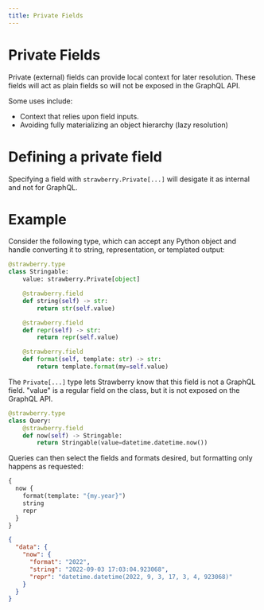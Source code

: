 ```yaml
---
title: Private Fields
---
```


# Private Fields

Private (external) fields can provide local context for later resolution. These
fields will act as plain fields so will not be exposed in the GraphQL API.

Some uses include:

- Context that relies upon field inputs.
- Avoiding fully materializing an object hierarchy (lazy resolution)

# Defining a private field

Specifying a field with `strawberry.Private[...]` will desigate it as internal
and not for GraphQL.

# Example

Consider the following type, which can accept any Python object and handle
converting it to string, representation, or templated output:

```python
@strawberry.type
class Stringable:
    value: strawberry.Private[object]

    @strawberry.field
    def string(self) -> str:
        return str(self.value)

    @strawberry.field
    def repr(self) -> str:
        return repr(self.value)

    @strawberry.field
    def format(self, template: str) -> str:
        return template.format(my=self.value)
```

The `Private[...]` type lets Strawberry know that this field is not a GraphQL
field. "value" is a regular field on the class, but it is not exposed on the
GraphQL API.

```python
@strawberry.type
class Query:
    @strawberry.field
    def now(self) -> Stringable:
        return Stringable(value=datetime.datetime.now())
```

Queries can then select the fields and formats desired, but formatting only
happens as requested:

<CodeGrid>


```graphql
{
  now {
    format(template: "{my.year}")
    string
    repr
  }
}
```

```json
{
  "data": {
    "now": {
      "format": "2022",
      "string": "2022-09-03 17:03:04.923068",
      "repr": "datetime.datetime(2022, 9, 3, 17, 3, 4, 923068)"
    }
  }
}
```

</CodeGrid>
